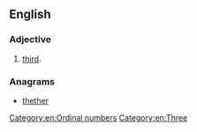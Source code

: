 ==English==

===Adjective===
{{en-adj|-}}

# {{context|rare|nonstandard|lang=en}} [[third]].

===Anagrams===
* [[thether#English|thether]]

[[Category:en:Ordinal numbers]]
[[Category:en:Three]]